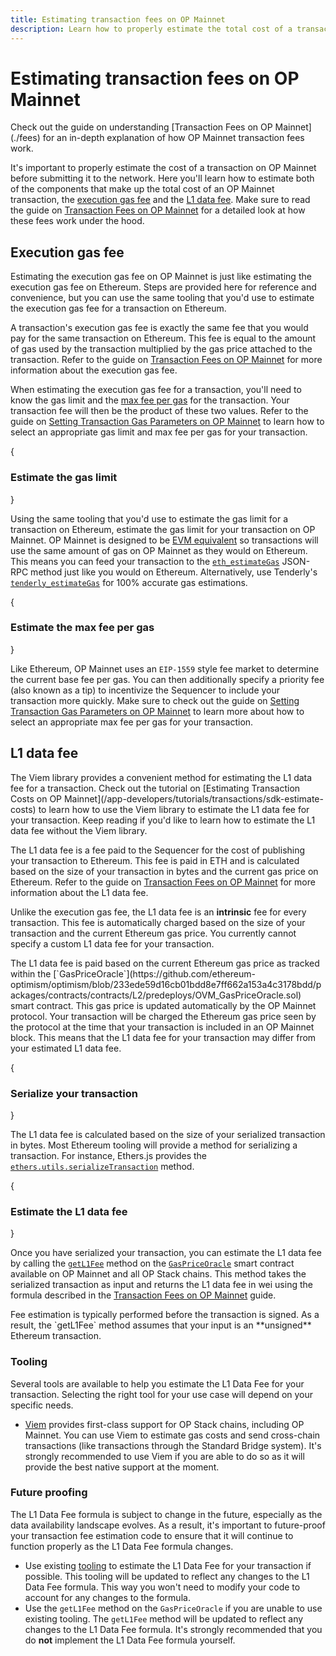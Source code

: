 ```yaml
---
title: Estimating transaction fees on OP Mainnet
description: Learn how to properly estimate the total cost of a transaction on OP Mainnet.
---
```





# Estimating transaction fees on OP Mainnet

<Info>
Check out the guide on understanding [Transaction Fees on OP Mainnet](./fees) for an in-depth explanation of how OP Mainnet transaction fees work.
</Info>

It's important to properly estimate the cost of a transaction on OP Mainnet before submitting it to the network.
Here you'll learn how to estimate both of the components that make up the total cost of an OP Mainnet transaction, the [execution gas fee](./fees#execution-gas-fee) and the [L1 data fee](./fees#l1-data-fee).
Make sure to read the guide on [Transaction Fees on OP Mainnet](./fees) for a detailed look at how these fees work under the hood.

## Execution gas fee 

<Info>
Estimating the execution gas fee on OP Mainnet is just like estimating the execution gas fee on Ethereum.
Steps are provided here for reference and convenience, but you can use the same tooling that you'd use to estimate the execution gas fee for a transaction on Ethereum.
</Info>

A transaction's execution gas fee is exactly the same fee that you would pay for the same transaction on Ethereum.
This fee is equal to the amount of gas used by the transaction multiplied by the gas price attached to the transaction.
Refer to the guide on [Transaction Fees on OP Mainnet](./fees#execution-gas-fee) for more information about the execution gas fee.

When estimating the execution gas fee for a transaction, you'll need to know the gas limit and the [max fee per gas](https://ethereum.org/en/developers/docs/gas/#maxfee) for the transaction.
Your transaction fee will then be the product of these two values.
Refer to the guide on [Setting Transaction Gas Parameters on OP Mainnet](./parameters) to learn how to select an appropriate gas limit and max fee per gas for your transaction.

<Steps>

{<h3>Estimate the gas limit</h3>}

Using the same tooling that you'd use to estimate the gas limit for a transaction on Ethereum, estimate the gas limit for your transaction on OP Mainnet.
OP Mainnet is designed to be [EVM equivalent](https://web.archive.org/web/20231127160757/https://medium.com/ethereum-optimism/introducing-evm-equivalence-5c2021deb306) so transactions will use the same amount of gas on OP Mainnet as they would on Ethereum.
This means you can feed your transaction to the [`eth_estimateGas`](https://ethereum.org/en/developers/docs/apis/json-rpc/#eth_estimategas) JSON-RPC method just like you would on Ethereum. Alternatively, use Tenderly's [`tenderly_estimateGas`](https://docs.tenderly.co/node/rpc-reference/optimism-mainnet/tenderly_estimateGas) for 100% accurate gas estimations.

{<h3>Estimate the max fee per gas</h3>}

Like Ethereum, OP Mainnet uses an `EIP-1559` style fee market to determine the current base fee per gas.
You can then additionally specify a priority fee (also known as a tip) to incentivize the Sequencer to include your transaction more quickly.
Make sure to check out the guide on [Setting Transaction Gas Parameters on OP Mainnet](./parameters) to learn more about how to select an appropriate max fee per gas for your transaction.

</Steps>

## L1 data fee

<Info>
The Viem library provides a convenient method for estimating the L1 data fee for a transaction.
Check out the tutorial on [Estimating Transaction Costs on OP Mainnet](/app-developers/tutorials/transactions/sdk-estimate-costs) to learn how to use the Viem library to estimate the L1 data fee for your transaction.
Keep reading if you'd like to learn how to estimate the L1 data fee without the Viem library.
</Info>

The L1 data fee is a fee paid to the Sequencer for the cost of publishing your transaction to Ethereum.
This fee is paid in ETH and is calculated based on the size of your transaction in bytes and the current gas price on Ethereum.
Refer to the guide on [Transaction Fees on OP Mainnet](./fees#l1-data-fee) for more information about the L1 data fee.

Unlike the execution gas fee, the L1 data fee is an **intrinsic** fee for every transaction.
This fee is automatically charged based on the size of your transaction and the current Ethereum gas price.
You currently cannot specify a custom L1 data fee for your transaction.

<Info>
The L1 data fee is paid based on the current Ethereum gas price as tracked within the [`GasPriceOracle`](https://github.com/ethereum-optimism/optimism/blob/233ede59d16cb01bdd8e7ff662a153a4c3178bdd/packages/contracts/contracts/L2/predeploys/OVM_GasPriceOracle.sol) smart contract.
This gas price is updated automatically by the OP Mainnet protocol.
Your transaction will be charged the Ethereum gas price seen by the protocol at the time that your transaction is included in an OP Mainnet block.
This means that the L1 data fee for your transaction may differ from your estimated L1 data fee.
</Info>

<Steps>

{<h3>Serialize your transaction</h3>}

The L1 data fee is calculated based on the size of your serialized transaction in bytes.
Most Ethereum tooling will provide a method for serializing a transaction.
For instance, Ethers.js provides the [`ethers.utils.serializeTransaction`](https://docs.ethers.org/v5/api/utils/transactions/#utils-serializeTransaction) method.

{<h3>Estimate the L1 data fee</h3>}

Once you have serialized your transaction, you can estimate the L1 data fee by calling the [`getL1Fee`](https://github.com/ethereum-optimism/optimism/blob/233ede59d16cb01bdd8e7ff662a153a4c3178bdd/packages/contracts/contracts/L2/predeploys/OVM_GasPriceOracle.sol#L109-L124) method on the [`GasPriceOracle`](https://github.com/ethereum-optimism/optimism/blob/233ede59d16cb01bdd8e7ff662a153a4c3178bdd/packages/contracts/contracts/L2/predeploys/OVM_GasPriceOracle.sol) smart contract available on OP Mainnet and all OP Stack chains.
This method takes the serialized transaction as input and returns the L1 data fee in wei using the formula described in the [Transaction Fees on OP Mainnet](./fees#l1-data-fee) guide.

<Info>
Fee estimation is typically performed before the transaction is signed.
As a result, the `getL1Fee` method assumes that your input is an **unsigned** Ethereum transaction.
</Info>

</Steps>

### Tooling

Several tools are available to help you estimate the L1 Data Fee for your transaction.
Selecting the right tool for your use case will depend on your specific needs.

*   [Viem](https://viem.sh/op-stack#getting-started-with-op-stack) provides first-class support for OP Stack chains, including OP Mainnet. You can use Viem to estimate gas costs and send cross-chain transactions (like transactions through the Standard Bridge system). It's strongly recommended to use Viem if you are able to do so as it will provide the best native support at the moment.

### Future proofing

The L1 Data Fee formula is subject to change in the future, especially as the data availability landscape evolves.
As a result, it's important to future-proof your transaction fee estimation code to ensure that it will continue to function properly as the L1 Data Fee formula changes.

*   Use existing [tooling](#tooling) to estimate the L1 Data Fee for your transaction if possible. This tooling will be updated to reflect any changes to the L1 Data Fee formula. This way you won't need to modify your code to account for any changes to the formula.
*   Use the `getL1Fee` method on the `GasPriceOracle` if you are unable to use existing tooling. The `getL1Fee` method will be updated to reflect any changes to the L1 Data Fee formula. It's strongly recommended that you do **not** implement the L1 Data Fee formula yourself.
